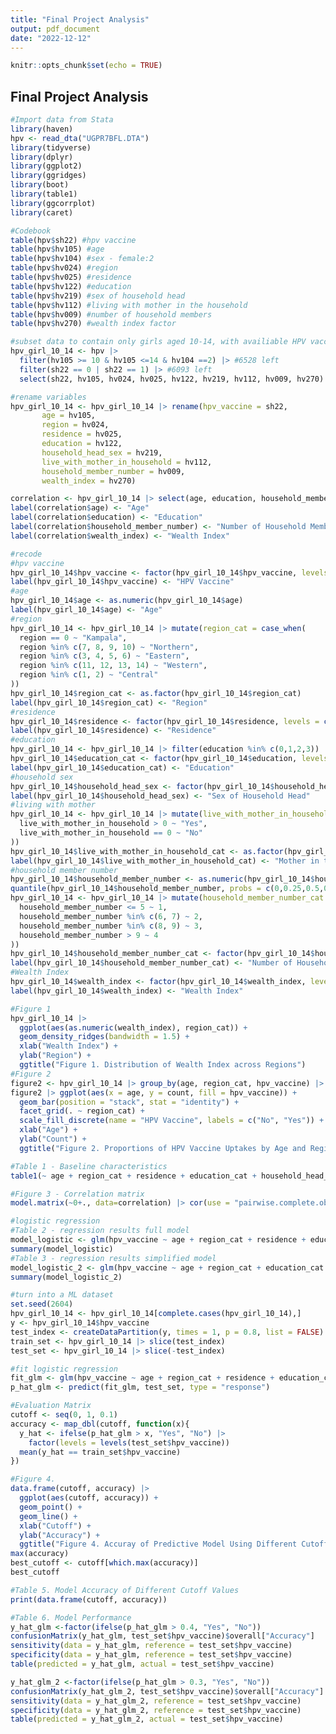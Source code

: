 ```yaml
---
title: "Final Project Analysis"
output: pdf_document
date: "2022-12-12"
---
```


```r
knitr::opts_chunk$set(echo = TRUE)
```

## Final Project Analysis
```r
#Import data from Stata
library(haven)
hpv <- read_dta("UGPR7BFL.DTA")
library(tidyverse)
library(dplyr)
library(ggplot2)
library(ggridges)
library(boot)
library(table1)
library(ggcorrplot)
library(caret)

#Codebook
table(hpv$sh22) #hpv vaccine 
table(hpv$hv105) #age
table(hpv$hv104) #sex - female:2 
table(hpv$hv024) #region
table(hpv$hv025) #residence
table(hpv$hv122) #education
table(hpv$hv219) #sex of household head
table(hpv$hv112) #living with mother in the household
table(hpv$hv009) #number of household members 
table(hpv$hv270) #wealth index factor
```

```r
#subset data to contain only girls aged 10-14, with availiable HPV vaccine status
hpv_girl_10_14 <- hpv |> 
  filter(hv105 >= 10 & hv105 <=14 & hv104 ==2) |> #6528 left
  filter(sh22 == 0 | sh22 == 1) |> #6093 left 
  select(sh22, hv105, hv024, hv025, hv122, hv219, hv112, hv009, hv270)

#rename variables
hpv_girl_10_14 <- hpv_girl_10_14 |> rename(hpv_vaccine = sh22, 
       age = hv105,
       region = hv024,
       residence = hv025,
       education = hv122,
       household_head_sex = hv219,
       live_with_mother_in_household = hv112,
       household_member_number = hv009,
       wealth_index = hv270)

correlation <- hpv_girl_10_14 |> select(age, education, household_member_number, wealth_index)
label(correlation$age) <- "Age"
label(correlation$education) <- "Education"
label(correlation$household_member_number) <- "Number of Household Member"
label(correlation$wealth_index) <- "Wealth Index"

#recode 
#hpv vaccine
hpv_girl_10_14$hpv_vaccine <- factor(hpv_girl_10_14$hpv_vaccine, levels = c(0,1), labels = c("No", "Yes"))
label(hpv_girl_10_14$hpv_vaccine) <- "HPV Vaccine"
#age
hpv_girl_10_14$age <- as.numeric(hpv_girl_10_14$age)
label(hpv_girl_10_14$age) <- "Age"
#region
hpv_girl_10_14 <- hpv_girl_10_14 |> mutate(region_cat = case_when(
  region == 0 ~ "Kampala",
  region %in% c(7, 8, 9, 10) ~ "Northern",
  region %in% c(3, 4, 5, 6) ~ "Eastern",
  region %in% c(11, 12, 13, 14) ~ "Western",
  region %in% c(1, 2) ~ "Central"
))
hpv_girl_10_14$region_cat <- as.factor(hpv_girl_10_14$region_cat)
label(hpv_girl_10_14$region_cat) <- "Region"
#residence
hpv_girl_10_14$residence <- factor(hpv_girl_10_14$residence, levels = c(1,2), labels = c("Urban","Rural"))
label(hpv_girl_10_14$residence) <- "Residence"
#education
hpv_girl_10_14 <- hpv_girl_10_14 |> filter(education %in% c(0,1,2,3))
hpv_girl_10_14$education_cat <- factor(hpv_girl_10_14$education, levels = c(0,1,2,3), labels = c("No school", "Primary", "Secondary", "Higher"))
label(hpv_girl_10_14$education_cat) <- "Education"
#household sex
hpv_girl_10_14$household_head_sex <- factor(hpv_girl_10_14$household_head_sex, levels = c(1,2), labels = c("Male", "Female"))
label(hpv_girl_10_14$household_head_sex) <- "Sex of Household Head"
#living with mother 
hpv_girl_10_14 <- hpv_girl_10_14 |> mutate(live_with_mother_in_household_cat = case_when(
  live_with_mother_in_household > 0 ~ "Yes",
  live_with_mother_in_household == 0 ~ "No"
))
hpv_girl_10_14$live_with_mother_in_household_cat <- as.factor(hpv_girl_10_14$live_with_mother_in_household_cat)
label(hpv_girl_10_14$live_with_mother_in_household_cat) <- "Mother in the Household"
#household member number 
hpv_girl_10_14$household_member_number <- as.numeric(hpv_girl_10_14$household_member_number)
quantile(hpv_girl_10_14$household_member_number, probs = c(0,0.25,0.5,0.75,1))
hpv_girl_10_14 <- hpv_girl_10_14 |> mutate(household_member_number_cat = case_when(
  household_member_number <= 5 ~ 1,
  household_member_number %in% c(6, 7) ~ 2,
  household_member_number %in% c(8, 9) ~ 3,
  household_member_number > 9 ~ 4
))
hpv_girl_10_14$household_member_number_cat <- factor(hpv_girl_10_14$household_member_number_cat, levels = c(1,2,3,4), labels = c("<=5","6-7","8-9", ">9"))
label(hpv_girl_10_14$household_member_number_cat) <- "Number of Household Members"
#Wealth Index
hpv_girl_10_14$wealth_index <- factor(hpv_girl_10_14$wealth_index, levels = c(1,2,3,4,5), labels = c("Lowest", "Second", "Middle", "Fourth", "Highest"))
label(hpv_girl_10_14$wealth_index) <- "Wealth Index"
```

```r
#Figure 1
hpv_girl_10_14 |> 
  ggplot(aes(as.numeric(wealth_index), region_cat)) + 
  geom_density_ridges(bandwidth = 1.5) + 
  xlab("Wealth Index") +
  ylab("Region") + 
  ggtitle("Figure 1. Distribution of Wealth Index across Regions")
#Figure 2
figure2 <- hpv_girl_10_14 |> group_by(age, region_cat, hpv_vaccine) |> summarize(count=n()) |> as.data.frame()
figure2 |> ggplot(aes(x = age, y = count, fill = hpv_vaccine)) + 
  geom_bar(position = "stack", stat = "identity") + 
  facet_grid(. ~ region_cat) + 
  scale_fill_discrete(name = "HPV Vaccine", labels = c("No", "Yes")) + 
  xlab("Age") + 
  ylab("Count") + 
  ggtitle("Figure 2. Proportions of HPV Vaccine Uptakes by Age and Regions")
```

```r
#Table 1 - Baseline characteristics 
table1(~ age + region_cat + residence + education_cat + household_head_sex + household_member_number_cat + live_with_mother_in_household_cat + wealth_index | hpv_vaccine, data=hpv_girl_10_14, overall = "Total")

#Figure 3 - Correlation matrix 
model.matrix(~0+., data=correlation) |> cor(use = "pairwise.complete.obs") |> ggcorrplot(show.diag = F, type = "lower", lab = TRUE, lab_size = 2) + ggtitle("Figure 3. Correlation Matrix of Selected Continuous Variable")

#logistic regression 
#Table 2 - regression results full model 
model_logistic <- glm(hpv_vaccine ~ age + region_cat + residence + education_cat + household_member_number_cat + household_head_sex + wealth_index + live_with_mother_in_household_cat, family = "binomial", data = hpv_girl_10_14)
summary(model_logistic)
#Table 3 - regression results simplified model 
model_logistic_2 <- glm(hpv_vaccine ~ age + region_cat + education_cat + wealth_index + live_with_mother_in_household_cat, family = "binomial", data = hpv_girl_10_14)
summary(model_logistic_2)
```

```r
#turn into a ML dataset 
set.seed(2604)
hpv_girl_10_14 <- hpv_girl_10_14[complete.cases(hpv_girl_10_14),]
y <- hpv_girl_10_14$hpv_vaccine
test_index <- createDataPartition(y, times = 1, p = 0.8, list = FALSE)
train_set <- hpv_girl_10_14 |> slice(test_index)
test_set <- hpv_girl_10_14 |> slice(-test_index)

#fit logistic regression
fit_glm <- glm(hpv_vaccine ~ age + region_cat + residence + education_cat + live_with_mother_in_household_cat + household_member_number_cat + wealth_index, data = train_set, family = "binomial")
p_hat_glm <- predict(fit_glm, test_set, type = "response")

#Evaluation Matrix
cutoff <- seq(0, 1, 0.1)
accuracy <- map_dbl(cutoff, function(x){
  y_hat <- ifelse(p_hat_glm > x, "Yes", "No") |> 
    factor(levels = levels(test_set$hpv_vaccine))
  mean(y_hat == train_set$hpv_vaccine)
})

#Figure 4.
data.frame(cutoff, accuracy) |> 
  ggplot(aes(cutoff, accuracy)) + 
  geom_point() + 
  geom_line() +
  xlab("Cutoff") +
  ylab("Accuracy") +
  ggtitle("Figure 4. Accuray of Predictive Model Using Different Cutoff Values")
max(accuracy)
best_cutoff <- cutoff[which.max(accuracy)]
best_cutoff

#Table 5. Model Accuracy of Different Cutoff Values
print(data.frame(cutoff, accuracy))

#Table 6. Model Performance 
y_hat_glm <-factor(ifelse(p_hat_glm > 0.4, "Yes", "No"))
confusionMatrix(y_hat_glm, test_set$hpv_vaccine)$overall["Accuracy"]
sensitivity(data = y_hat_glm, reference = test_set$hpv_vaccine)
specificity(data = y_hat_glm, reference = test_set$hpv_vaccine)
table(predicted = y_hat_glm, actual = test_set$hpv_vaccine)

y_hat_glm_2 <-factor(ifelse(p_hat_glm > 0.3, "Yes", "No"))
confusionMatrix(y_hat_glm_2, test_set$hpv_vaccine)$overall["Accuracy"]
sensitivity(data = y_hat_glm_2, reference = test_set$hpv_vaccine)
specificity(data = y_hat_glm_2, reference = test_set$hpv_vaccine)
table(predicted = y_hat_glm_2, actual = test_set$hpv_vaccine)
```

